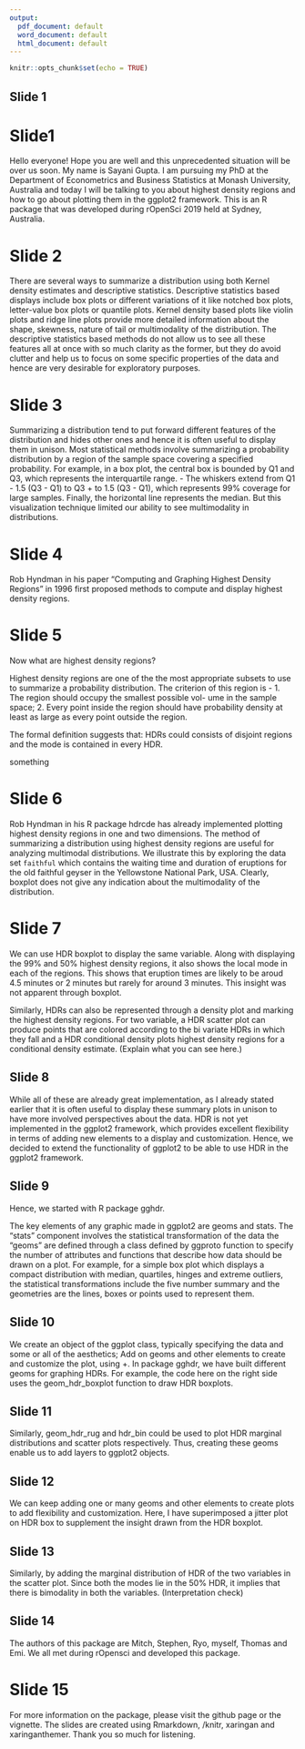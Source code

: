 ```yaml
---
output:
  pdf_document: default
  word_document: default
  html_document: default
---
```



```r
knitr::opts_chunk$set(echo = TRUE)
```

## Slide 1

# Slide1

Hello everyone! Hope you are well and this unprecedented situation will be over us soon. My name is Sayani Gupta. I am pursuing my PhD at the Department of Econometrics and Business Statistics at Monash University, Australia and today I will be talking to you about highest density regions and how to go about plotting them in the ggplot2 framework. This is an R package that was developed during rOpenSci 2019 held at Sydney, Australia.

# Slide 2

There are several ways to summarize a distribution using both Kernel density estimates and descriptive statistics. Descriptive statistics based displays include box plots or different variations of it like notched box plots, letter-value box plots or quantile plots. Kernel density based plots like violin plots and ridge line plots provide more detailed information about the shape, skewness, nature of tail or multimodality of the distribution. The descriptive statistics based methods do not allow us to see all these features all at once with so much clarity as the former, but they do avoid clutter and help us to focus on some specific properties of the data and hence are very desirable for exploratory purposes.

# Slide 3


Summarizing a distribution tend to put forward different features of the distribution and hides other ones and hence it is often useful to display them in unison. Most statistical methods involve summarizing a probability distribution by a region of the sample space covering a specified probability. For example, in a box plot, the central box is bounded by Q1 and Q3, which represents the interquartile range. 
- The whiskers extend from Q1 - 1.5 (Q3 - Q1) to Q3 + to 1.5 (Q3 - Q1), which represents 99% coverage for large samples. Finally, the horizontal line represents the median. But this visualization technique limited our ability to see multimodality in distributions.

# Slide 4

Rob Hyndman in his paper "Computing and Graphing Highest Density Regions" in 1996 first proposed methods to compute and display highest density regions.

# Slide 5

Now what are highest density regions?

Highest density regions are one of the the most appropriate subsets to use to summarize a probability distribution. The criterion of this region is - 
1. The region should occupy the smallest possible vol- ume in the sample space; 2. Every point inside the region should have probability density at least as large as every point outside the region.

The formal definition suggests that:
HDRs could consists of disjoint regions and the mode is contained in every HDR.


something

# Slide 6

Rob Hyndman in his R package hdrcde has already implemented plotting highest density regions in one and two dimensions. The method of summarizing a distribution using highest density regions are useful for analyzing multimodal distributions. We
illustrate this by exploring the data set `faithful` which contains the waiting time and duration of eruptions for the old faithful geyser in
the Yellowstone National Park,
USA. Clearly, boxplot does not give any indication about the multimodality of the distribution.

# Slide 7

We can use HDR boxplot to display the same variable. Along with displaying the 99% and 50% highest density regions, it also shows the
local mode in each of the regions. This shows that eruption times are likely to be aroud 4.5 minutes or 2 minutes but rarely for around 3 minutes. This insight was not apparent through boxplot.

Similarly, HDRs can also be represented through a density plot and marking the highest density regions. For two variable, a HDR scatter plot can produce points that are colored according to the bi variate HDRs in which they fall and a HDR conditional density plots highest density regions for a conditional density estimate. (Explain what you can see here.)


## Slide 8

While all of these are already great implementation, as I already stated earlier that it is often useful to display these summary plots in unison to have more involved perspectives about the data. HDR is not yet implemented in the ggplot2 framework, which provides excellent flexibility in terms of adding new elements to a display and customization. Hence, we decided to extend the functionality of ggplot2 to be able to use HDR in the ggplot2 framework.


## Slide 9

Hence, we started with R package gghdr.
<!-- Any plot is dictated by the statistical transformations and geometric objects used for the visualization. For example, for a simple box plot which displays a compact distribution with median, quartiles, hinges and extreme outliers, the statistical transformations include the five number summary and the geometries are the lines, boxes or points used to represent them. -->

The key elements of any graphic made in ggplot2 are geoms and stats. The "stats" component involves the statistical transformation of the data the "geoms" are defined through a class defined by ggproto function to specify the number of attributes and functions that describe how data should be drawn on a plot. For example, for a simple box plot which displays a compact distribution with median, quartiles, hinges and extreme outliers, the statistical transformations include the five number summary and the geometries are the lines, boxes or points used to represent them.

## Slide 10

We create an object of the ggplot class, typically specifying the data and some or all of the aesthetics; Add on geoms and other elements to create and customize the plot, using +.  In package gghdr, we have built different geoms for graphing HDRs. For example, the code here on the right side uses the geom_hdr_boxplot function to draw HDR boxplots.


## Slide 11

Similarly, geom_hdr_rug and hdr_bin could be used to plot HDR marginal distributions and scatter plots respectively. Thus, creating these geoms enable us to add layers to ggplot2 objects.


## Slide 12

We can keep adding one or many geoms and other elements to create plots to add flexibility and customization. Here, I have superimposed a jitter plot on HDR box to supplement the insight drawn from the HDR boxplot.


## Slide 13

Similarly, by adding the marginal distribution of HDR of the two variables in the scatter plot. Since both the modes lie in the 50% HDR, it implies that there is bimodality in both the variables. (Interpretation check)


## Slide 14

The authors of this package are Mitch, Stephen, Ryo, myself, Thomas and Emi. We all met during rOpensci and developed this package.


# Slide 15

For more information on the package, please visit the github page or the vignette. The slides are created using Rmarkdown, /knitr, xaringan and xaringanthemer. Thank you so much for listening.